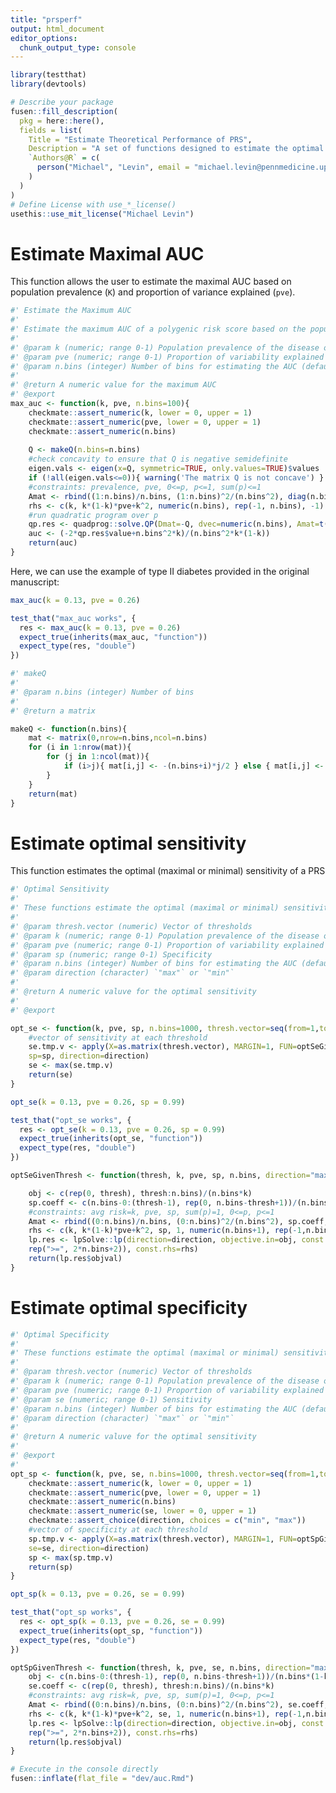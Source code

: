 ```yaml
---
title: "prsperf"
output: html_document
editor_options: 
  chunk_output_type: console
---
```


<!-- 
Run this 'development' chunk

Store every call to library() that you need to run chunks line by line, as in a classical Rmd for analysis
-->

```r
library(testthat)
library(devtools)
```

<!--
# Description of your package

This will fill the description of your package.
Fill and run the content of this chunk, before anything else. 

Note: when you will use other flat templates, this part will be in a separate file. Do not be surprised!
--> 

```r
# Describe your package
fusen::fill_description(
  pkg = here::here(),
  fields = list(
    Title = "Estimate Theoretical Performance of PRS",
    Description = "A set of functions designed to estimate the optimal performance of Polygenic Risk Scores based on heritablity and population prevalence. The functions are obtained from: https://doi.org/10.1186/1471-2164-13-340",
    `Authors@R` = c(
      person("Michael", "Levin", email = "michael.levin@pennmedicine.upenn.edu", role = c("aut", "cre"), comment = c(ORCID = "0000-0002-9937-9932"))
    )
  )
)
# Define License with use_*_license()
usethis::use_mit_license("Michael Levin")
```

# Estimate Maximal AUC

This function allows the user to estimate the maximal AUC based on population prevalence (`K`) and proportion of variance explained (`pve`).

```r
#' Estimate the Maximum AUC
#' 
#' Estimate the maximum AUC of a polygenic risk score based on the population prevalence of a disease `k` and the proportion of variability explained by the PRS `pve`.
#' 
#' @param k (numeric; range 0-1) Population prevalence of the disease of interest
#' @param pve (numeric; range 0-1) Proportion of variability explained by the PRS
#' @param n.bins (integer) Number of bins for estimating the AUC (default = 100)
#'
#' @return A numeric value for the maximum AUC
#' @export
max_auc <- function(k, pve, n.bins=100){
    checkmate::assert_numeric(k, lower = 0, upper = 1)
    checkmate::assert_numeric(pve, lower = 0, upper = 1)
    checkmate::assert_numeric(n.bins)
  
    Q <- makeQ(n.bins=n.bins)
    #check concavity to ensure that Q is negative semidefinite
    eigen.vals <- eigen(x=Q, symmetric=TRUE, only.values=TRUE)$values
    if (!all(eigen.vals<=0)){ warning('The matrix Q is not concave') }
    #constraints: prevalence, pve, 0<=p, p<=1, sum(p)<=1
    Amat <- rbind((1:n.bins)/n.bins, (1:n.bins)^2/(n.bins^2), diag(n.bins), -diag(n.bins), rep(-1, n.bins))
    rhs <- c(k, k*(1-k)*pve+k^2, numeric(n.bins), rep(-1, n.bins), -1)
    #run quadratic program over p
    qp.res <- quadprog::solve.QP(Dmat=-Q, dvec=numeric(n.bins), Amat=t(Amat), bvec=rhs, meq=2)
    auc <- (-2*qp.res$value+n.bins^2*k)/(n.bins^2*k*(1-k))
    return(auc)
}
```

Here, we can use the example of type II diabetes provided in the original manuscript:
```r
max_auc(k = 0.13, pve = 0.26)
```
  
```r
test_that("max_auc works", {
  res <- max_auc(k = 0.13, pve = 0.26)
  expect_true(inherits(max_auc, "function"))
  expect_type(res, "double")
})
```
  
  
```r
#' makeQ
#'
#' @param n.bins (integer) Number of bins
#'
#' @return a matrix

makeQ <- function(n.bins){
    mat <- matrix(0,nrow=n.bins,ncol=n.bins)
    for (i in 1:nrow(mat)){
        for (j in 1:ncol(mat)){
            if (i>j){ mat[i,j] <- -(n.bins+i)*j/2 } else { mat[i,j] <- -(n.bins+j)*i/2 }
        }
    }
    return(mat)
}
```


# Estimate optimal sensitivity

This function estimates the optimal (maximal or minimal) sensitivity of a PRS

```r
#' Optimal Sensitivity
#'
#' These functions estimate the optimal (maximal or minimal) sensitivity of a PRS.
#' 
#' @param thresh.vector (numeric) Vector of thresholds
#' @param k (numeric; range 0-1) Population prevalence of the disease of interest
#' @param pve (numeric; range 0-1) Proportion of variability explained by the PRS
#' @param sp (numeric; range 0-1) Specificity
#' @param n.bins (integer) Number of bins for estimating the AUC (default = 100)
#' @param direction (character) `"max"` or `"min"`
#'
#' @return A numeric valuve for the optimal sensitivity
#' 
#' @export

opt_se <- function(k, pve, sp, n.bins=1000, thresh.vector=seq(from=1,to=n.bins,by=10), direction="max"){
    #vector of sensitivity at each threshold
    se.tmp.v <- apply(X=as.matrix(thresh.vector), MARGIN=1, FUN=optSeGivenThresh, k=k, pve=pve, n.bins=n.bins,
    sp=sp, direction=direction)
    se <- max(se.tmp.v)
    return(se)
}

```

```r
opt_se(k = 0.13, pve = 0.26, sp = 0.99)
```
  
```r
test_that("opt_se works", {
  res <- opt_se(k = 0.13, pve = 0.26, sp = 0.99)
  expect_true(inherits(opt_se, "function")) 
  expect_type(res, "double")
})
```

```r
optSeGivenThresh <- function(thresh, k, pve, sp, n.bins, direction="max"){

    obj <- c(rep(0, thresh), thresh:n.bins)/(n.bins*k)
    sp.coeff <- c(n.bins-0:(thresh-1), rep(0, n.bins-thresh+1))/(n.bins*(1-k))
    #constraints: avg risk=k, pve, sp, sum(p)=1, 0<=p, p<=1
    Amat <- rbind((0:n.bins)/n.bins, (0:n.bins)^2/(n.bins^2), sp.coeff, rep(1,n.bins+1), diag(n.bins+1), -diag(n.bins+1))
    rhs <- c(k, k*(1-k)*pve+k^2, sp, 1, numeric(n.bins+1), rep(-1,n.bins+1))
    lp.res <- lpSolve::lp(direction=direction, objective.in=obj, const.mat=Amat, const.dir=c(rep("=",4), 
    rep(">=", 2*n.bins+2)), const.rhs=rhs)
    return(lp.res$objval)
}

```

  
# Estimate optimal specificity
    
```r
#' Optimal Specificity
#' 
#' These functions estimate the optimal (maximal or minimal) sensitivity of a PRS.
#' 
#' @param thresh.vector (numeric) Vector of thresholds
#' @param k (numeric; range 0-1) Population prevalence of the disease of interest
#' @param pve (numeric; range 0-1) Proportion of variability explained by the PRS
#' @param se (numeric; range 0-1) Sensitivity
#' @param n.bins (integer) Number of bins for estimating the AUC (default = 100)
#' @param direction (character) `"max"` or `"min"`
#'
#' @return A numeric valuve for the optimal sensitivity
#' 
#' @export
#' 
opt_sp <- function(k, pve, se, n.bins=1000, thresh.vector=seq(from=1,to=n.bins,by=10), direction="max"){
    checkmate::assert_numeric(k, lower = 0, upper = 1)
    checkmate::assert_numeric(pve, lower = 0, upper = 1)
    checkmate::assert_numeric(n.bins)
    checkmate::assert_numeric(se, lower = 0, upper = 1)
    checkmate::assert_choice(direction, choices = c("min", "max"))
    #vector of specificity at each threshold
    sp.tmp.v <- apply(X=as.matrix(thresh.vector), MARGIN=1, FUN=optSpGivenThresh, k=k, pve=pve, n.bins=n.bins,
    se=se, direction=direction)
    sp <- max(sp.tmp.v)
    return(sp)
}
```
  
```r
opt_sp(k = 0.13, pve = 0.26, se = 0.99)
```
  
```r
test_that("opt_sp works", {
  res <- opt_sp(k = 0.13, pve = 0.26, se = 0.99)
  expect_true(inherits(opt_sp, "function")) 
  expect_type(res, "double")
})
```
  

```r
optSpGivenThresh <- function(thresh, k, pve, se, n.bins, direction="max"){
    obj <- c(n.bins-0:(thresh-1), rep(0, n.bins-thresh+1))/(n.bins*(1-k))
    se.coeff <- c(rep(0, thresh), thresh:n.bins)/(n.bins*k)
    #constraints: avg risk=k, pve, sp, sum(p)=1, 0<=p, p<=1
    Amat <- rbind((0:n.bins)/n.bins, (0:n.bins)^2/(n.bins^2), se.coeff, rep(1,n.bins+1), diag(n.bins+1), -diag(n.bins+1))
    rhs <- c(k, k*(1-k)*pve+k^2, se, 1, numeric(n.bins+1), rep(-1,n.bins+1))
    lp.res <- lpSolve::lp(direction=direction, objective.in=obj, const.mat=Amat, const.dir=c(rep("=",4), 
    rep(">=", 2*n.bins+2)), const.rhs=rhs)
    return(lp.res$objval)
}
```


<!-- 
# Inflate your package

You're one inflate from paper to box.
Build your package from this very Rmd using `fusen::inflate()` 
-->


```r
# Execute in the console directly
fusen::inflate(flat_file = "dev/auc.Rmd")
```

<!-- 
- Verify your `"DESCRIPTION"` file has been updated
- Verify your function is in `"R/"` directory
- Verify your test is in `"tests/testthat/"` directory
- Verify this Rmd appears in `"vignettes/"` directory 
-->
